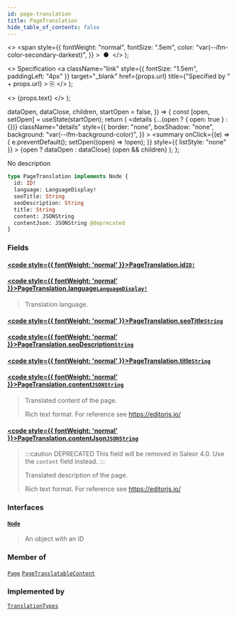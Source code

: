 ```yaml
---
id: page-translation
title: PageTranslation
hide_table_of_contents: false
---
```


  <>
    <span
      style={{
        fontWeight: "normal",
        fontSize: ".5em",
        color: "var(--ifm-color-secondary-darkest)",
      }}
    >
      &nbsp;●&nbsp;
    </span>
  </>
);

  <>
    Specification
    <a
      className="link"
      style={{ fontSize: "1.5em", paddingLeft: "4px" }}
      target="\_blank"
      href={props.url}
      title={"Specified by " + props.url}
    >
      ⎘
    </a>
  </>
);

  <>
    <span className={props.class}>{props.text}</span>
  </>
);


  dataOpen,
  dataClose,
  children,
  startOpen = false,
}) => {
  const [open, setOpen] = useState(startOpen);
  return (
    <details
      {...(open ? { open: true } : {})}
      className="details"
      style={{
        border: "none",
        boxShadow: "none",
        background: "var(--ifm-background-color)",
      }}
    >
      <summary
        onClick={(e) => {
          e.preventDefault();
          setOpen((open) => !open);
        }}
        style={{ listStyle: "none" }}
      >
        {open ? dataOpen : dataClose}
      </summary>
      {open && children}
    </details>
  );
};

No description

```graphql
type PageTranslation implements Node {
  id: ID!
  language: LanguageDisplay!
  seoTitle: String
  seoDescription: String
  title: String
  content: JSONString
  contentJson: JSONString @deprecated
}
```

### Fields

#### [<code style={{ fontWeight: 'normal' }}>PageTranslation.<b>id</b></code>](#)<Bullet />[`ID!`](../../../api-reference/miscellaneous/scalars/id) <Badge class="badge badge--secondary" text="non-null"/> <Badge class="badge badge--secondary" text="scalar"/>

>

#### [<code style={{ fontWeight: 'normal' }}>PageTranslation.<b>language</b></code>](#)<Bullet />[`LanguageDisplay!`](../../../api-reference/miscellaneous/objects/language-display) <Badge class="badge badge--secondary" text="non-null"/> <Badge class="badge badge--secondary" text="object"/>

> Translation language.

#### [<code style={{ fontWeight: 'normal' }}>PageTranslation.<b>seoTitle</b></code>](#)<Bullet />[`String`](../../../api-reference/miscellaneous/scalars/string) <Badge class="badge badge--secondary" text="scalar"/>

>

#### [<code style={{ fontWeight: 'normal' }}>PageTranslation.<b>seoDescription</b></code>](#)<Bullet />[`String`](../../../api-reference/miscellaneous/scalars/string) <Badge class="badge badge--secondary" text="scalar"/>

>

#### [<code style={{ fontWeight: 'normal' }}>PageTranslation.<b>title</b></code>](#)<Bullet />[`String`](../../../api-reference/miscellaneous/scalars/string) <Badge class="badge badge--secondary" text="scalar"/>

>

#### [<code style={{ fontWeight: 'normal' }}>PageTranslation.<b>content</b></code>](#)<Bullet />[`JSONString`](../../../api-reference/miscellaneous/scalars/jsonstring) <Badge class="badge badge--secondary" text="scalar"/>

> Translated content of the page.
>
> Rich text format. For reference see https://editorjs.io/

#### [<code style={{ fontWeight: 'normal' }}>PageTranslation.<b>contentJson</b></code>](#)<Bullet />[`JSONString`](../../../api-reference/miscellaneous/scalars/jsonstring) <Badge class="badge badge--deprecated badge--secondary" text="deprecated"/> <Badge class="badge badge--secondary" text="scalar"/>

> :::caution DEPRECATED
> This field will be removed in Saleor 4.0. Use the `content` field instead.
> :::
>
> Translated description of the page.
>
> Rich text format. For reference see https://editorjs.io/

### Interfaces

#### [`Node`](../../../api-reference/miscellaneous/interfaces/node) <Badge class="badge badge--secondary" text="interface"/>

> An object with an ID

### Member of

[`Page`](../../../api-reference/pages/objects/page) <Badge class="badge badge--secondary" text="object"/><Bullet />[`PageTranslatableContent`](../../../api-reference/pages/objects/page-translatable-content) <Badge class="badge badge--secondary" text="object"/>

### Implemented by

[`TranslationTypes`](../../../api-reference/miscellaneous/unions/translation-types) <Badge class="badge badge--secondary" text="union"/>
